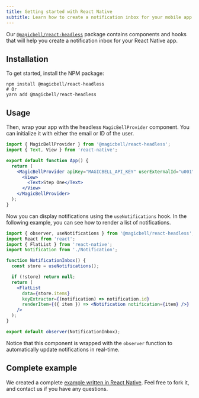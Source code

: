 ```yaml
---
title: Getting started with React Native
subtitle: Learn how to create a notification inbox for your mobile app
---
```


Our [`@magicbell/react-headless`](https://github.com/magicbell-io/react-headless) package contains components and hooks that will help you create a notification inbox for your React Native app.

## Installation

To get started, install the NPM package:

```shell hideHeader
npm install @magicbell/react-headless
# Or
yarn add @magicbell/react-headless
```

## Usage

Then, wrap your app with the headless `MagicBellProvider` component. You can initialize it with either the email or ID of the user.

```jsx title=React
import { MagicBellProvider } from '@magicbell/react-headless';
import { Text, View } from 'react-native';

export default function App() {
  return (
    <MagicBellProvider apiKey="MAGICBELL_API_KEY" userExternalId="u001">
      <View>
        <Text>Step One</Text>
      </View>
    </MagicBellProvider>
  );
}
```

Now you can display notifications using the `useNotifications` hook. In the following example, you can see how to render a list of notifications.

```jsx title=React
import { observer, useNotifications } from '@magicbell/react-headless';
import React from 'react';
import { FlatList } from 'react-native';
import Notification from './Notification';

function NotificationInbox() {
  const store = useNotifications();

  if (!store) return null;
  return (
    <FlatList
      data={store.items}
      keyExtractor={(notification) => notification.id}
      renderItem={({ item }) => <Notification notification={item} />}
    />
  );
}

export default observer(NotificationInbox);
```

Notice that this component is wrapped with the `observer` function to automatically update notifications in real-time.

## Complete example

We created a complete [example written in React Native](https://codesandbox.io/s/react-native-example-roln4). Feel free to fork it, and contact us if you have any questions.

